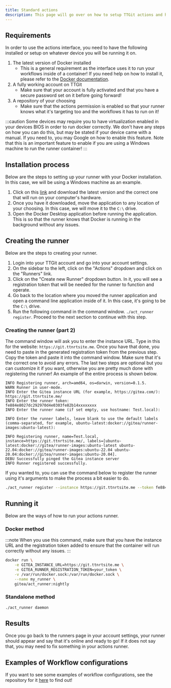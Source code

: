 ```yaml
---
title: Standard actions
description: This page will go over on how to setup TTGit actions and how you can use them with your repository
---
```


## Requirements
In order to use the actions interface, you need to have the following installed or setup on whatever device you will be running it on.

1. The latest version of Docker installed
    - This is a general requirement as the interface uses it to run your workflows inside of a container! If you need help on how to install it, please refer to the [Docker documentation](https://docs.docker.com/get-started/get-docker/).
2. A fully working account on TTGit
    - Make sure that your account is fully activated and that you have a secure password set on it before going forward!
3. A repository of your choosing
    - Make sure that the actions permission is enabled so that your runner knows what it's targeting too and the workflows it has to run on it!

:::caution
Some devices may require you to have virtualization enabled in your devices BIOS in order to run docker correctly. We don't have any steps on how you can do this, but may be stated if your device came with a manual. If you need to, you may Google on how to enable this feature. Note that this is an important feature to enable if you are using a Windows machine to run the runner container!
:::

## Installation process
Below are the steps to setting up your runner with your Docker installation. In this case, we will be using a Windows machine as an example.

<Steps>

1. Click on this [link](https://dl.gitea.com/act_runner/) and download the latest version and the correct one that will run on your computer's hardware.
2. Once you have it downloaded, move the application to any location of your choosing. In this case, we will move it to the `C:\` drive.
3. Open the Docker Desktop application before running the application. This is so that the runner knows that Docker is running in the background without any issues.

</Steps>

## Creating the runner
Below are the steps to creating your runner.

<Steps>

1. Login into your TTGit account and go into your account settings.
2. On the sidebar to the left, click on the "Actions" dropdown and click on the "Runners" link.
3. Click on the "Create new Runner" dropdown button. In it, you will see a registration token that will be needed for the runner to function and operate.
4. Go back to the location where you moved the runner application and open a command line application inside of it. In this case, it's going to be the `C:\` drive.
5. Run the following command in the command window. `./act_runner register`. Proceed to the next section to continue with this step.

</Steps>

### Creating the runner (part 2)
The command window will ask you to enter the instance URL. Type in this for the website: `https://git.ttnrtsite.me`. Once you have that done, you need to paste in the generated registration token from the previous step. Copy the token and paste it into the command window. Make sure that it's the correct one to avoid any errors. The last two steps are optional but you can customize it if you want, otherwise you are pretty much done with registering the runner! An example of the entire process is shown below.

```
INFO Registering runner, arch=amd64, os=darwin, version=0.1.5.
WARN Runner in user-mode.
INFO Enter the Gitea instance URL (for example, https://gitea.com/):
https://git.ttnrtsite.me/
INFO Enter the runner token:
fe884e8027dc292970d4e0303fe82b14xxxxxxxx
INFO Enter the runner name (if set empty, use hostname: Test.local):

INFO Enter the runner labels, leave blank to use the default labels (comma-separated, for example, ubuntu-latest:docker://gitea/runner-images:ubuntu-latest):

INFO Registering runner, name=Test.local, instance=https://git.ttnrtsite.me/, labels=[ubuntu-latest:docker://gitea/runner-images:ubuntu-latest ubuntu-22.04:docker://gitea/runner-images:ubuntu-22.04 ubuntu-20.04:docker://gitea/runner-images:ubuntu-20.04].
DEBU Successfully pinged the Gitea instance server
INFO Runner registered successfully.
```

If you wanted to, you can use the command below to register the runner using it's arguments to make the process a bit easier to do.

```bash
./act_runner register --instance https://git.ttnrtsite.me --token fe884e8027dc292970d4e0303fe82b14xxxxxxxx --no-interactive
```

## Running it
Below are the ways of how to run your actions runner.

### Docker method
:::note
When you use this command, make sure that you have the instance URL and the registration token added to ensure that the container will run correctly without any issues.
:::

```bash
docker run \
    -e GITEA_INSTANCE_URL=https://git.ttnrtsite.me \
    -e GITEA_RUNNER_REGISTRATION_TOKEN=your_token \
    -v /var/run/docker.sock:/var/run/docker.sock \
    --name my_runner \
    gitea/act_runner:nightly
```

### Standalone method
```bash
./act_runner daemon
```

## Results
Once you go back to the runners page in your account settings, your runner should appear and say that it's online and ready to go! If it does not say that, you may need to fix something in your actions runner.

## Examples of Workflow configurations
If you want to see some examples of workflow configurations, see the repository for it [here](https://gitea.com/gitea/act_runner/src/branch/main/examples) to find out!